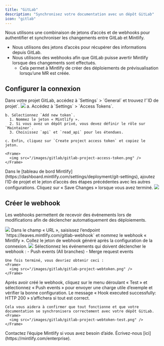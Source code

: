 ```yaml
---
title: "GitLab"
description: "Synchronisez votre documentation avec un dépôt GitLab"
icon: "gitlab"
---
```


Nous utilisons une combinaison de jetons d’accès et de webhooks pour authentifier et synchroniser
les changements entre GitLab et Mintlify.

- Nous utilisons des jetons d’accès pour récupérer des informations depuis GitLab.
- Nous utilisons des webhooks afin que GitLab puisse avertir Mintlify lorsque des changements sont effectués.
  - Cela permet à Mintlify de créer des déploiements de prévisualisation lorsqu’une MR est créée.

## Configurer la connexion

<Steps>
  <Step title="Trouver votre ID de projet">
    Dans votre projet GitLab, accédez à `Settings` > `General` et trouvez l’`ID de projet`.
    <Frame>
      <img src="/images/gitlab/gitlab-project-id.png" />
    </Frame>
  </Step>
  <Step title="Générer un jeton d’accès">
    a. Accédez à `Settings` > `Access Tokens`.

    b. Sélectionnez `Add new token`.
      1. Nommez le jeton « Mintlify ».
      2. Si vous avez un dépôt privé, vous devez définir le rôle sur `Maintainer`.
      3. Choisissez `api` et `read_api` pour les étendues.

    c. Enfin, cliquez sur `Create project access token` et copiez le jeton.

    <Frame>
      <img src="/images/gitlab/gitlab-project-access-token.png" />
    </Frame>

  </Step>
  <Step title="Configurer la connexion">
    Dans le [tableau de bord Mintlify](https://dashboard.mintlify.com/settings/deployment/git-settings), ajoutez l’ID de projet et le jeton d’accès des étapes précédentes avec les autres configurations. Cliquez sur « Save Changes » lorsque vous avez terminé.
    <Frame>
      <img src="/images/gitlab/gitlab-config.png" />
    </Frame>
  </Step>
</Steps>

## Créer le webhook

Les webhooks permettent de recevoir des événements lors de modifications afin de déclencher automatiquement des déploiements.

<Steps>
  <Step title="Accédez à Settings > Webhooks et cliquez sur « Add new Webhook »">
    <Frame>
      <img src="/images/gitlab/gitlab-webhook.png" />
    </Frame>
  </Step>
  <Step title="Configurer l’URL et le webhook">
    Dans le champ « URL », saisissez l’endpoint `https://leaves.mintlify.com/gitlab-webhook` et nommez le webhook « Mintlify ».

  </Step>
  <Step title="Coller le jeton">
    Collez le jeton de webhook généré après la configuration de la connexion.
    <Frame>
      <img src="/images/gitlab/gitlab-show-webtoken.png" />
    </Frame>
  </Step>
  <Step title="Sélectionner les événements">
    Sélectionnez les événements qui doivent déclencher le webhook :
      - Push events (All branches)
      - Merge request events
      
    Une fois terminé, vous devriez obtenir ceci :
    <Frame>
      <img src="/images/gitlab/gitlab-project-webtoken.png" />
    </Frame>
  </Step>
  <Step title="Tester le webhook">
    Après avoir créé le webhook, cliquez sur le menu déroulant « Test » et sélectionnez « Push events » pour envoyer une charge utile d’exemple et vérifier la bonne configuration. Le message « Hook executed successfully: HTTP 200 » s’affichera si tout est correct.

    Cela vous aidera à confirmer que tout fonctionne et que votre documentation se synchronisera correctement avec votre dépôt GitLab.
    <Frame>
      <img src="/images/gitlab/gitlab-project-webtoken-test.png" />
    </Frame>

  </Step>
</Steps>

<Note>
  Contactez l’équipe Mintlify si vous avez besoin d’aide. Écrivez-nous
  [ici](https://mintlify.com/enterprise).
</Note>

[git-settings]: https://dashboard.mintlify.com/settings/deployment/git-settings

